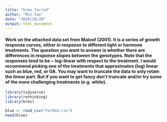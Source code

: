```yaml
---
title: "brms_farred"
author: "Min-Yao"
date: "2020/10/28"
output: html_document
---
```


#### Work on the attached data set from Maloof (2001).  It is a series of growth response curves, either in response to different light or hormone treatments.  The question you want to answer is whether there are differences in response slopes between the genotypes.  Note that the responses tend to be ~ log-linear with respect to the treatment.  I would recommend picking one of the treatments that approximates (log) linear such as blue, red, or GA.  You may want to truncate the data to only retain the linear part. But if you want to get fancy don't truncate and/or try some of the more challenging treatments (e.g. white).


```r
library(tidyverse)
library(rethinking)
library(brms)
```

```r
blue <- read_csv("FarRed.csv")
head(blue)
```
